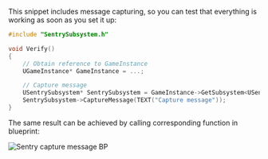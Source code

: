 This snippet includes message capturing, so you can test that everything is working as soon as you set it up:

```cpp
#include "SentrySubsystem.h"

void Verify()
{
    // Obtain reference to GameInstance
    UGameInstance* GameInstance = ...;

    // Capture message
    USentrySubsystem* SentrySubsystem = GameInstance->GetSubsystem<USentrySubsystem>();
    SentrySubsystem->CaptureMessage(TEXT("Capture message"));
}
```

The same result can be achieved by calling corresponding function in blueprint:

![Sentry capture message BP](unreal_bp_message.png)
